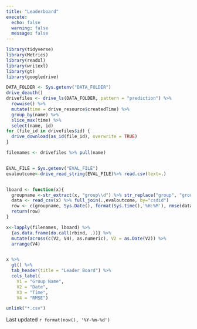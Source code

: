 ```yaml
---
title: "Leaderboard"
execute: 
  echo: false
  warning: false
  message: false
---
```


```r
library(tidyverse)
library(Metrics)
library(readxl)
library(writexl)
library(gt)
library(googledrive)
```



```r
DATA_FOLDER <- Sys.getenv("DATA_FOLDER")
drive_deauth()
drivefiles <- drive_ls(DATA_FOLDER, pattern = "prediction") %>%
  rowwise() %>% 
  mutate(time = drive_resource$createdTime) %>%
  group_by(name) %>%
  slice_max(time) %>%
  select(name, id)
for (file_id in drivefiles$id) {
  drive_download(as_id(file_id), overwrite = TRUE)
}

filenames <- drivefiles %>% pull(name)


EVAL_FILE = Sys.getenv("EVAL_FILE")
evaloutcome<-drive_read_string(EVAL_FILE)%>% read.csv(text=.)


lboard <- function(x){
  groupname <-str_extract(x, "group\\d") %>% str_replace("group", "group ") %>% str_to_title()
  data <- read_csv(x) %>% full_join(.,evaloutcome, by="csdid")
  row <- c(groupname, Sys.Date(), format(Sys.time(),'%H:%M'), rmse(data$col87, data$pimm))
  return(row)
}

x<-lapply(filenames, lboard) %>% 
  {as.data.frame(do.call(rbind, .))} %>% 
  mutate(across(c(V2, V4), as.numeric), V2 = as.Date(V2)) %>%
  arrange(V4)


x %>%
  gt() %>%
  tab_header(title = "Leader Board") %>%
  cols_label(
    V1 = "Group Name",
    V2 = "Date",
    V3 = "Time",
    V4 = "RMSE")

unlink("*.csv")
```

Last updated `r format(now(), '%Y-%m-%d')`
